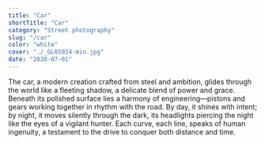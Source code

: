 ```yaml
---
title: "Car"
shortTitle: "Car"
category: "Street photography"
slug: "/car"
color: "white"
cover: "./_GL05024-min.jpg"
date: "2020-07-01"
---
```


The car, a modern creation crafted from steel and ambition, glides through the world like a fleeting shadow, a delicate blend of power and grace. Beneath its polished surface lies a harmony of engineering—pistons and gears working together in rhythm with the road. By day, it shines with intent; by night, it moves silently through the dark, its headlights piercing the night like the eyes of a vigilant hunter. Each curve, each line, speaks of human ingenuity, a testament to the drive to conquer both distance and time.
